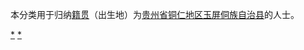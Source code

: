 {{Catnav|頁面分類|各種主題的頁面分類|依中国各省来作的分类|各地中国人|贵州人|铜仁人|玉屏人}}
{{Catnav|頁面分類|人物|各國人物|中国人|各地中国人|贵州人|铜仁人|玉屏人}}

本分类用于归纳[[籍贯|籍贯]]（出生地）为[[贵州省|贵州省]][[铜仁地区|铜仁地区]][[玉屏侗族自治县|玉屏侗族自治县]]的人士。


[[Category:铜仁人|*]]
[[Category:玉屏侗族自治县|*]]
